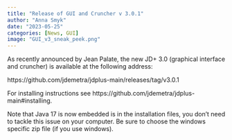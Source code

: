 ```yaml
---
title: "Release of GUI and Cruncher v 3.0.1"
author: "Anna Smyk"
date: "2023-05-25"
categories: [News, GUI]
image: "GUI_v3_sneak_peek.png"
---
```


As recently announced by Jean Palate, the new JD+ 3.0 (graphical interface and cruncher) is available at the following address:

https://github.com/jdemetra/jdplus-main/releases/tag/v3.0.1

For installing instructions see https://github.com/jdemetra/jdplus-main#installing.

Note that Java 17 is now embedded is in the installation files, you don't need to tackle this issue on your computer. Be sure to choose the windows specific zip file (if you use windows).
